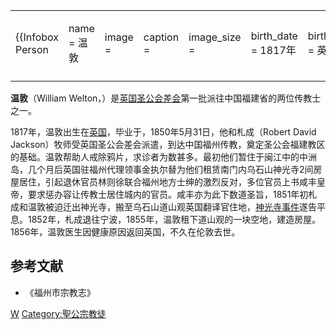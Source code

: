 {|align="right" 
|{{Infobox Person
| name   = 温敦
| image     = 
| caption  = 
| image_size  = 
| birth_date  = 1817年
| birth_place = 英国
| death_date  = 1857年
| death_place = 英国
}}
|-
|}
'''温敦'''（William Welton，{{bd|1817年||1857年|}}）是[[英国海外传道会|英国圣公会差会]]第一批派往中国福建省的两位传教士之一。

1817年，温敦出生在[[英国|英国]]，毕业于{{le|伊斯林大学|Islington College}}，1850年5月31日，他和札成（Robert David Jackson）牧师受英国圣公会差会派遣，到达中国福州传教，奠定圣公会福建教区的基础。温敦帮助人戒除鸦片，求诊者为数甚多。最初他们暂住于闽江中的中洲岛，几个月后英国驻福州代理领事金执尔替为他们租赁南门内乌石山神光寺2间房屋居住，引起退休官员林则徐联合福州地方士绅的激烈反对，多位官员上书咸丰皇帝，要求惩办容让传教士居住城内的官员。咸丰亦为此下数道圣旨，1851年初札成和温敦被迫迁出神光寺，搬至乌石山道山观英国翻译官住地，[[神光寺事件|神光寺事件]]遂告平息。1852年，札成退往宁波，1855年，温敦租下道山观的一块空地，建造房屋。1856年，温敦医生因健康原因返回英国，不久在伦敦去世。

==参考文献==
{{reflist}}
*《福州市宗教志》

{{基督教传教士在福州}}

[[Category:在华基督教传教士|W]]
[[Category:聖公宗教徒|Category:聖公宗教徒]]